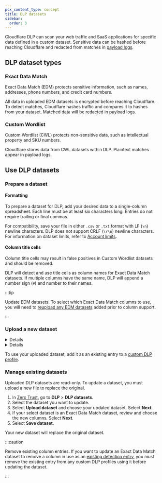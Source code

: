 ```yaml
---
pcx_content_type: concept
title: DLP datasets
sidebar:
  order: 3
---
```



Cloudflare DLP can scan your web traffic and SaaS applications for specific data defined in a custom dataset. Sensitive data can be hashed before reaching Cloudflare and redacted from matches in [payload logs](/cloudflare-one/policies/data-loss-prevention/dlp-policies/payload-logging/).

## DLP dataset types

### Exact Data Match

Exact Data Match (EDM) protects sensitive information, such as names, addresses, phone numbers, and credit card numbers.

All data in uploaded EDM datasets is encrypted before reaching Cloudflare. To detect matches, Cloudflare hashes traffic and compares it to hashes from your dataset. Matched data will be redacted in payload logs.

### Custom Wordlist

Custom Wordlist (CWL) protects non-sensitive data, such as intellectual property and SKU numbers.

Cloudflare stores data from CWL datasets within DLP. Plaintext matches appear in payload logs.

## Use DLP datasets

### Prepare a dataset

#### Formatting

To prepare a dataset for DLP, add your desired data to a single-column spreadsheet. Each line must be at least six characters long. Entries do not require trailing or final commas.

For compatibility, save your file in either `.csv` or `.txt` format with LF (`\n`) newline characters. DLP does not support CRLF (`\r\n`) newline characters. For information on dataset limits, refer to [Account limits](/cloudflare-one/account-limits/#data-loss-prevention-dlp).

#### Column title cells

Column title cells may result in false positives in Custom Wordlist datasets and should be removed.

DLP will detect and use title cells as column names for Exact Data Match datasets. If multiple columns have the same name, DLP will append a number sign (`#`) and number to their names.

:::tip

Update EDM datasets. To select which Exact Data Match columns to use, you will need to [reupload any EDM datasets](#manage-existing-datasets) added prior to column support.

:::

### Upload a new dataset

<Details header="Upload an Exact Data Match dataset">

1. In [Zero Trust](https://one.dash.cloudflare.com/), go to **DLP** > **DLP datasets**.
2. Select **Create new dataset**.
3. Choose **Exact Data Match**.
4. Upload your dataset file. Select **Next**.
5. Review and choose the detected columns you want to include. Select **Next**.
6. Name your dataset. Optionally, add a description. Select **Next**.
7. Review the details for your uploaded dataset. Select **Save dataset**.

DLP will encrypt your dataset and save its hash.

</Details>

<Details header="Upload a Custom Wordlist dataset">

1. In [Zero Trust](https://one.dash.cloudflare.com/), go to **DLP** > **DLP datasets**.
2. Select **Create new dataset**.
3. Choose **Custom Wordlist**.
4. Name your dataset. Optionally, add a description.
5. In **Upload file**, choose your dataset file.
6. Select **Save**.

DLP will save your dataset in cleartext.

</Details>

To use your uploaded dataset, add it as an existing entry to a [custom DLP profile](/cloudflare-one/policies/data-loss-prevention/dlp-profiles/#build-a-custom-profile).

### Manage existing datasets

Uploaded DLP datasets are read-only. To update a dataset, you must upload a new file to replace the original.

1. In [Zero Trust](https://one.dash.cloudflare.com/), go to **DLP** > **DLP datasets**.
2. Select the dataset you want to update.
3. Select **Upload dataset** and choose your updated dataset. Select **Next**.
4. If your select dataset is an Exact Data Match dataset, review and choose the new columns. Select **Next**.
5. Select **Save dataset**.

Your new dataset will replace the original dataset.

:::caution

Remove existing column entries. If you want to update an Exact Data Match dataset to remove a column in use as an [existing detection entry](/cloudflare-one/policies/data-loss-prevention/dlp-profiles/#build-a-custom-profile), you must remove the existing entry from any custom DLP profiles using it before updating the dataset.

:::
